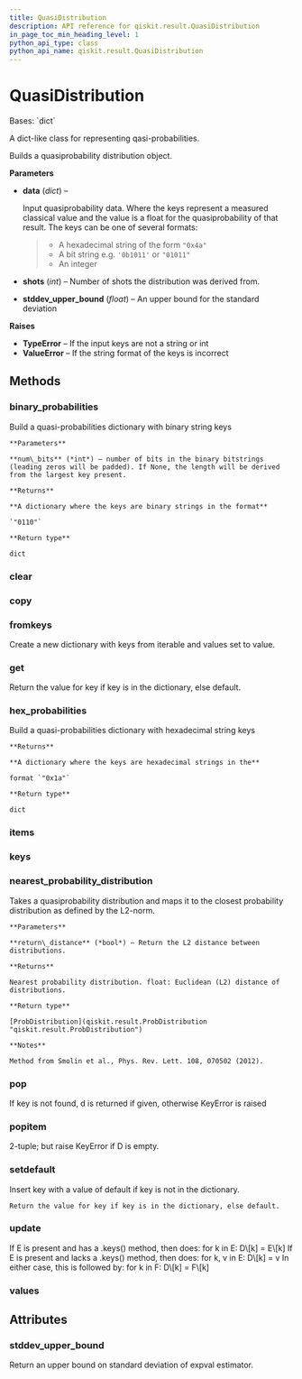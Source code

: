 ```yaml
---
title: QuasiDistribution
description: API reference for qiskit.result.QuasiDistribution
in_page_toc_min_heading_level: 1
python_api_type: class
python_api_name: qiskit.result.QuasiDistribution
---
```


# QuasiDistribution

<Class id="qiskit.result.QuasiDistribution" isDedicatedPage={true} github="https://github.com/qiskit/qiskit/tree/stable/0.19/qiskit/result/distributions/quasi.py" signature="QuasiDistribution(data, shots=None, stddev_upper_bound=None)" modifiers="class">
  Bases: `dict`

  A dict-like class for representing qasi-probabilities.

  Builds a quasiprobability distribution object.

  **Parameters**

  *   **data** (*dict*) –

      Input quasiprobability data. Where the keys represent a measured classical value and the value is a float for the quasiprobability of that result. The keys can be one of several formats:

      > *   A hexadecimal string of the form `"0x4a"`
      > *   A bit string e.g. `'0b1011'` or `"01011"`
      > *   An integer

  *   **shots** (*int*) – Number of shots the distribution was derived from.

  *   **stddev\_upper\_bound** (*float*) – An upper bound for the standard deviation

  **Raises**

  *   **TypeError** – If the input keys are not a string or int
  *   **ValueError** – If the string format of the keys is incorrect

  ## Methods

  <span id="qiskit-result-quasidistribution-binary-probabilities" />

  ### binary\_probabilities

  <Function id="qiskit.result.QuasiDistribution.binary_probabilities" signature="QuasiDistribution.binary_probabilities(num_bits=None)">
    Build a quasi-probabilities dictionary with binary string keys

    **Parameters**

    **num\_bits** (*int*) – number of bits in the binary bitstrings (leading zeros will be padded). If None, the length will be derived from the largest key present.

    **Returns**

    **A dictionary where the keys are binary strings in the format**

    `"0110"`

    **Return type**

    dict
  </Function>

  <span id="qiskit-result-quasidistribution-clear" />

  ### clear

  <Function id="qiskit.result.QuasiDistribution.clear" signature="QuasiDistribution.clear() → None. Remove all items from D." />

  <span id="qiskit-result-quasidistribution-copy" />

  ### copy

  <Function id="qiskit.result.QuasiDistribution.copy" signature="QuasiDistribution.copy() → a shallow copy of D" />

  <span id="qiskit-result-quasidistribution-fromkeys" />

  ### fromkeys

  <Function id="qiskit.result.QuasiDistribution.fromkeys" signature="QuasiDistribution.fromkeys(value=None, /)">
    Create a new dictionary with keys from iterable and values set to value.
  </Function>

  <span id="qiskit-result-quasidistribution-get" />

  ### get

  <Function id="qiskit.result.QuasiDistribution.get" signature="QuasiDistribution.get(key, default=None, /)">
    Return the value for key if key is in the dictionary, else default.
  </Function>

  <span id="qiskit-result-quasidistribution-hex-probabilities" />

  ### hex\_probabilities

  <Function id="qiskit.result.QuasiDistribution.hex_probabilities" signature="QuasiDistribution.hex_probabilities()">
    Build a quasi-probabilities dictionary with hexadecimal string keys

    **Returns**

    **A dictionary where the keys are hexadecimal strings in the**

    format `"0x1a"`

    **Return type**

    dict
  </Function>

  <span id="qiskit-result-quasidistribution-items" />

  ### items

  <Function id="qiskit.result.QuasiDistribution.items" signature="QuasiDistribution.items() → a set-like object providing a view on D’s items" />

  <span id="qiskit-result-quasidistribution-keys" />

  ### keys

  <Function id="qiskit.result.QuasiDistribution.keys" signature="QuasiDistribution.keys() → a set-like object providing a view on D’s keys" />

  <span id="qiskit-result-quasidistribution-nearest-probability-distribution" />

  ### nearest\_probability\_distribution

  <Function id="qiskit.result.QuasiDistribution.nearest_probability_distribution" signature="QuasiDistribution.nearest_probability_distribution(return_distance=False)">
    Takes a quasiprobability distribution and maps it to the closest probability distribution as defined by the L2-norm.

    **Parameters**

    **return\_distance** (*bool*) – Return the L2 distance between distributions.

    **Returns**

    Nearest probability distribution. float: Euclidean (L2) distance of distributions.

    **Return type**

    [ProbDistribution](qiskit.result.ProbDistribution "qiskit.result.ProbDistribution")

    **Notes**

    Method from Smolin et al., Phys. Rev. Lett. 108, 070502 (2012).
  </Function>

  <span id="qiskit-result-quasidistribution-pop" />

  ### pop

  <Function id="qiskit.result.QuasiDistribution.pop" signature="QuasiDistribution.pop(k[, d]) → v, remove specified key and return the corresponding value.">
    If key is not found, d is returned if given, otherwise KeyError is raised
  </Function>

  <span id="qiskit-result-quasidistribution-popitem" />

  ### popitem

  <Function id="qiskit.result.QuasiDistribution.popitem" signature="QuasiDistribution.popitem() → (k, v), remove and return some (key, value) pair as a">
    2-tuple; but raise KeyError if D is empty.
  </Function>

  <span id="qiskit-result-quasidistribution-setdefault" />

  ### setdefault

  <Function id="qiskit.result.QuasiDistribution.setdefault" signature="QuasiDistribution.setdefault(key, default=None, /)">
    Insert key with a value of default if key is not in the dictionary.

    Return the value for key if key is in the dictionary, else default.
  </Function>

  <span id="qiskit-result-quasidistribution-update" />

  ### update

  <Function id="qiskit.result.QuasiDistribution.update" signature="QuasiDistribution.update([E, ]**F) → None. Update D from dict/iterable E and F.">
    If E is present and has a .keys() method, then does: for k in E: D\[k] = E\[k] If E is present and lacks a .keys() method, then does: for k, v in E: D\[k] = v In either case, this is followed by: for k in F: D\[k] = F\[k]
  </Function>

  <span id="qiskit-result-quasidistribution-values" />

  ### values

  <Function id="qiskit.result.QuasiDistribution.values" signature="QuasiDistribution.values() → an object providing a view on D’s values" />

  ## Attributes

  ### stddev\_upper\_bound

  <Attribute id="qiskit.result.QuasiDistribution.stddev_upper_bound">
    Return an upper bound on standard deviation of expval estimator.
  </Attribute>
</Class>

